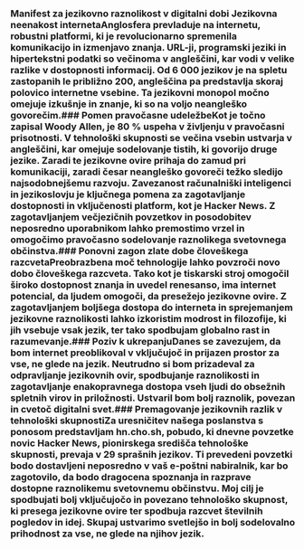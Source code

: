 
<Steps>

### Manifest za jezikovno raznolikost v digitalni dobi Jezikovna neenakost internetaAnglosfera prevladuje na internetu, robustni platformi, ki je revolucionarno spremenila komunikacijo in izmenjavo znanja. URL-ji, programski jeziki in hipertekstni podatki so večinoma v angleščini, kar vodi v velike razlike v dostopnosti informacij. Od 6 000 jezikov je na spletu zastopanih le približno 200, angleščina pa predstavlja skoraj polovico internetne vsebine. Ta jezikovni monopol močno omejuje izkušnje in znanje, ki so na voljo neangleško govorečim.### Pomen pravočasne udeležbeKot je točno zapisal Woody Allen, je 80 % uspeha v življenju v pravočasni prisotnosti. V tehnološki skupnosti se večina vsebin ustvarja v angleščini, kar omejuje sodelovanje tistih, ki govorijo druge jezike. Zaradi te jezikovne ovire prihaja do zamud pri komunikaciji, zaradi česar neangleško govoreči težko sledijo najsodobnejšemu razvoju. Zavezanost računalniški inteligenci in jezikoslovju je ključnega pomena za zagotavljanje dostopnosti in vključenosti platform, kot je Hacker News. Z zagotavljanjem večjezičnih povzetkov in posodobitev neposredno uporabnikom lahko premostimo vrzel in omogočimo pravočasno sodelovanje raznolikega svetovnega občinstva.### Ponovni zagon zlate dobe človeškega razcvetaPreobrazbena moč tehnologije lahko povzroči novo dobo človeškega razcveta. Tako kot je tiskarski stroj omogočil široko dostopnost znanja in uvedel renesanso, ima internet potencial, da ljudem omogoči, da presežejo jezikovne ovire. Z zagotavljanjem boljšega dostopa do interneta in sprejemanjem jezikovne raznolikosti lahko izkoristim modrost in filozofije, ki jih vsebuje vsak jezik, ter tako spodbujam globalno rast in razumevanje.### Poziv k ukrepanjuDanes se zavezujem, da bom internet preoblikoval v vključujoč in prijazen prostor za vse, ne glede na jezik. Neutrudno si bom prizadeval za odpravljanje jezikovnih ovir, spodbujanje raznolikosti in zagotavljanje enakopravnega dostopa vseh ljudi do obsežnih spletnih virov in priložnosti. Ustvaril bom bolj raznolik, povezan in cvetoč digitalni svet.### Premagovanje jezikovnih razlik v tehnološki skupnostiZa uresničitev našega poslanstva s ponosom predstavljam hn.cho.sh, pobudo, ki dnevne povzetke novic Hacker News, pionirskega središča tehnološke skupnosti, prevaja v 29 sprašnih jezikov. Ti prevedeni povzetki bodo dostavljeni neposredno v vaš e-poštni nabiralnik, kar bo zagotovilo, da bodo dragocena spoznanja in razprave dostopne raznolikemu svetovnemu občinstvu. Moj cilj je spodbujati bolj vključujočo in povezano tehnološko skupnost, ki presega jezikovne ovire ter spodbuja razcvet številnih pogledov in idej. Skupaj ustvarimo svetlejšo in bolj sodelovalno prihodnost za vse, ne glede na njihov jezik.</Steps>
